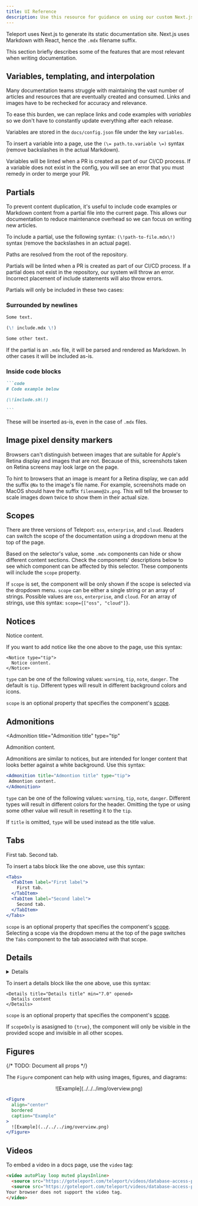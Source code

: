 ```yaml
---
title: UI Reference
description: Use this resource for guidance on using our custom Next.js components and syntax
---
```

Teleport uses Next.js to generate its static documentation site. Next.js uses Markdown with React, hence the `.mdx` filename suffix.

This section briefly describes some of the features that are most relevant when writing documentation.

## Variables, templating, and interpolation
Many documentation teams struggle with maintaining the vast number of articles
and resources that are eventually created and consumed. Links and images have to
be rechecked for accuracy and relevance.

To ease this burden, we can replace links and code examples with *variables* so we don't have to constantly update everything after each release.

Variables are stored in the `docs/config.json` file under the key `variables`.

To insert a variable into a page, use the `(\= path.to.variable \=)` syntax (remove backslashes in the actual Markdown).

Variables will be linted when a PR is created as part of our CI/CD process. If a variable does not exist in the config, you will see an error that you must remedy in order to merge your PR.

## Partials
To prevent content duplication, it's useful to include code examples or Markdown
content from a partial file into the current page. This allows our documentation
to reduce maintenance overhead so we can focus on writing new articles.

To include a partial, use the following syntax: `(\!path-to-file.mdx\!)` syntax (remove the backslashes in an actual page).

Paths are resolved from the root of the repository.

Partials will be linted when a PR is created as part of our CI/CD process. If a
partial does not exist in the repository, our system will throw an error.
Incorrect placement of include statements will also throw errors.

Partials will only be included in these two cases:

### Surrounded by newlines

   ```md
   Some text.

   (\! include.mdx \!)

   Some other text.
   ```

   If the partial is an `.mdx` file, it will be parsed and rendered as Markdown. In other cases
   it will be included as-is.

### Inside code blocks

   ````md
   ```code
   # Code example below

   (\!include.sh\!)

   ```
   ````

These will be inserted as-is, even in the case of `.mdx` files.

## Image pixel density markers
Browsers can't distinguish between images that are suitable for Apple's Retina display and images that are not. Because of this, screenshots taken on Retina screens may look large on the page.

To hint to browsers that an image is meant for a Retina display, we can add the
suffix `@Nx` to the image's file name. For example, screenshots made on MacOS
should have the suffix `filename@2x.png`. This will tell the browser to scale
images down twice to show them in their actual size.

## Scopes
There are three versions of Teleport: `oss`, `enterprise`, and `cloud`. Readers can switch the scope of the documentation using a dropdown menu at the top of the page.

Based on the selector's value, some `.mdx` components can hide or show different content sections. Check the components' descriptions below to see which component can be affected by this selector. These components will include the `scope` property.

If `scope` is set, the component will be only shown if the scope is selected via
the dropdown menu. `scope` can be either a single string or an array of strings.
Possible values are `oss`, `enterprise`, and `cloud`. For an array of strings,
use this syntax: `scope={["oss", "cloud"]}`.

## Notices
<Notice type="tip">Notice content.</Notice>

If you want to add notice like the one above to the page, use this syntax:

```
<Notice type="tip">
  Notice content.
</Notice>
```

`type` can be one of the following values: `warning`, `tip`, `note`, `danger`. The default is `tip`.
Different types will result in different background colors and icons.

`scope` is an optional property that specifies the component's [scope](./reference.mdx#scopes).

## Admonitions

<Admonition
  title="Admonition title"
  type="tip"
>
  Admonition content.
</Admonition>

Admonitions are similar to notices, but are intended for longer content that looks better against a white background. Use this syntax:

```jsx
<Admonition title="Admontion title" type="tip">
 Admontion content.
</Admonition>
```

`type` can be one of the following values: `warning`, `tip`, `note`, `danger`.
Different types will result in different colors for the header. Omitting the type
or using some other value will result in resetting it to the `tip`.

If `title` is omitted, `type` will be used instead as the title value.

## Tabs

<Tabs>
  <TabItem label="First label">
    First tab.
  </TabItem>

  <TabItem label="Second label">
    Second tab.
  </TabItem>
</Tabs>

To insert a tabs block like the one above, use this syntax:

```jsx
<Tabs>
  <TabItem label="First label">
    First tab.
  </TabItem>
  <TabItem label="Second label">
    Second tab.
  </TabItem>
</Tabs>
```

`scope` is an optional property that specifies the component's [scope](./reference.mdx#scopes). Selecting a scope via the dropdown menu at the top of the page switches the `Tabs` component to the tab associated with that scope.


## Details

<Details title="Details title" min="7.0" opened>
  Details content
</Details>

To insert a details block like the one above, use this syntax:

```
<Details title="Details title" min="7.0" opened>
  Details content
</Details>
```

`scope` is an optional property that specifies the component's [scope](./reference.mdx#scopes).

If `scopeOnly` is asasigned to `{true}`, the component will only be visible
in the provided scope and invisible in all other scopes.

## Figures
{/* TODO: Document all props */}

The `Figure` component can help with using images, figures, and diagrams:

<Figure
  align="center"
  bordered
  caption="Example"
>
  ![Example](../../../img/overview.png)
</Figure>

```jsx
<Figure
  align="center"
  bordered
  caption="Example"
>
  ![Example](../../../img/overview.png)
</Figure>
```

## Videos
To embed a video in a docs page, use the `video` tag:
```html
<video autoPlay loop muted playsInline>
  <source src="https://goteleport.com/teleport/videos/database-access-preview/dbaccessdemo.mp4" type="video/mp4" />
  <source src="https://goteleport.com/teleport/videos/database-access-preview/dbaccessdemo.webm" type="video/webm" />
Your browser does not support the video tag.
</video>
```
